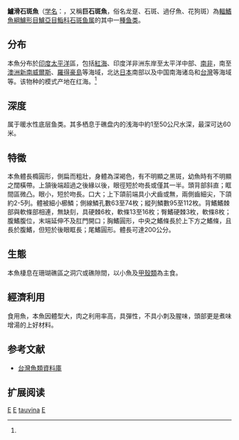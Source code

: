 {{Speciesbox 
| genus = Epinephelus
| species = tauvina
| status = DD
| status_system = IUCN3.1
| image = Epinephilus tauvina Safaga.jpg
| authority = [[Forsskål|Forsskål]], 1775<ref name='id7107'>{{cite web| url =http://www.bioinfo.cn/db05/BjdwSpecies.php?action=view&id=7107| title =巨石斑鱼| work =中国动物物种编目数据库| publisher =中国科学院微生物研究所| author =中国科学院动物研究所| accessdate =2009-04-16| deadurl =yes| archiveurl =https://web.archive.org/web/20160305062552/http://www.bioinfo.cn/db05/BjdwSpecies.php?action=view&id=7107| archivedate =2016-03-05}}</ref>
| synonyms = *''Serranus pantherinus''<br /><small>Lacepède, 1802</small>
*''Epinephelus chewa''<br /><small>Morgans, 1966</small>
*''Perca tauvina''<br /><small>Forsskål, 1775</small>
*''Holocentrus pantherinus''<br /><small>Lacepède, 1802</small>
*''Serranus goldiei''<br /><small>Macleay, 1882</small>
*''Epinephelus elongatus''<br /><small>Schultz, 1953</small>
}}
'''鱸滑石斑魚'''（[[学名|学名]]：{{lang|la|''Epinephelus tauvina''}}，又稱'''巨石斑魚'''，俗名龙趸、石斑、過仔魚、花狗斑）為[[輻鰭魚綱|輻鰭魚綱]][[鱸形目|鱸形目]][[鱸亞目|鱸亞目]][[鮨科|鮨科]][[石斑鱼属|石斑鱼属]]的其中一[[種|種]][[鱼类|鱼类]]。

==分布==
本魚分布於[[印度|印度]][[太平洋|太平洋]]區，包括[[紅海|紅海]]、印度洋非洲东岸至太平洋中部、[[南非|南非]]，南至[[澳洲|澳洲]][[新南威爾斯|新南威爾斯]]、[[羅得豪島|羅得豪島]]等海域，北达[[日本|日本]]南部以及中国南海诸岛和[[台灣|台灣]]等海域等。该物种的模式产地在红海。<ref name='id7107'/>

==深度==
属于暖水性底层鱼类。其多栖息于礁盘内的浅海中約1至50公尺水深，最深可达60米。

==特徵==
本魚體長橢圓形，側扁而粗壯，身體為深褐色，有不明顯之黑斑，幼魚時有不明顯之闊橫帶。上頷後端超過之後緣以後，眼徑短於吻長或僅其一半。頭背部斜直；眶間區微凸。眼小，短於吻長。口大；上下頜前端具小犬齒或無，兩側齒細尖，下頜約2-5列。體被細小櫛鱗；側線鱗孔數63至74枚；縱列鱗數95至112枚。背鰭鰭棘部與軟條部相連，無缺刻，具硬棘6枚，軟條13至16枚；臀鰭硬棘3枚，軟條8枚；腹鰭腹位，末端延伸不及肛門開口；胸鰭圓形，中央之鰭條長於上下方之鰭條，且長於腹鰭，但短於後眼眶長；尾鰭圓形。體長可達200公分。

==生態==
本魚棲息在珊瑚礁區之洞穴或礁隙間，以小魚及[[甲殼類|甲殼類]]為主食。

==經濟利用==
食用魚，本魚因體型大，肉之利用率高，具彈性，不具小刺及腥味，頭部更是煮味增湯的上好材料。

==参考文献==
{{reflist}}
*[http://fishdb.sinica.edu.tw/ 台灣魚類資料庫]

==扩展阅读==
{{refbegin}}
{{wikispecies-inline|Epinephelus tauvina|鱸滑石斑魚}}
{{refend}}
{{Taxonbar|from=Q2719401}}

[[Category:IUCN红色名录数据缺乏物种|E]]
[[Category:食用魚|E]]
[[Category:石斑魚屬|tauvina]]
[[Category:1775年描述的魚類|E]]